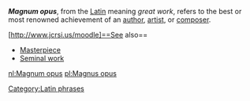 '''''Magnum opus''''', from the [[Latin]] meaning ''great work'', refers to the best or most renowned achievement of an [[author]], [[artist]], or [[composer]].

[http://www.jcrsi.us/moodle]==See also==

*[[Masterpiece]]
*[[Seminal work]]


[[Category:Latin phrases]]

[[nl:Magnum opus]]
[[pl:Magnus opus]]